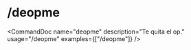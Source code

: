 # /deopme


<CommandDoc
  name="deopme"
  description="Te quita el op."
  usage="/deopme"
  examples={["/deopme"]}
/>